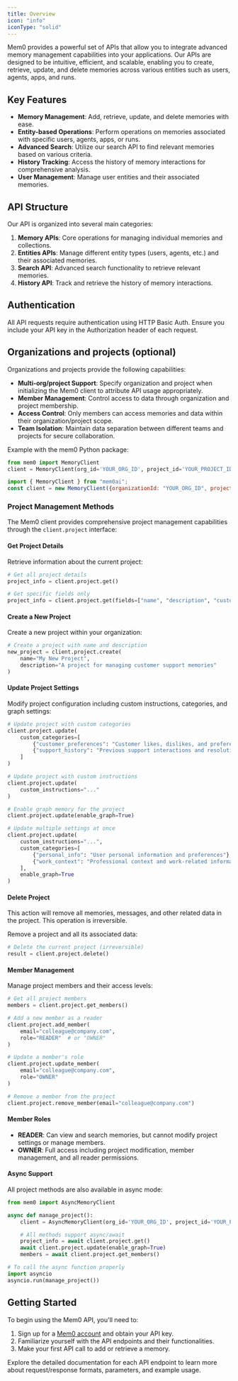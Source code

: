 ```yaml
---
title: Overview
icon: "info"
iconType: "solid"
---
```


Mem0 provides a powerful set of APIs that allow you to integrate advanced memory management capabilities into your applications. Our APIs are designed to be intuitive, efficient, and scalable, enabling you to create, retrieve, update, and delete memories across various entities such as users, agents, apps, and runs.

## Key Features

- **Memory Management**: Add, retrieve, update, and delete memories with ease.
- **Entity-based Operations**: Perform operations on memories associated with specific users, agents, apps, or runs.
- **Advanced Search**: Utilize our search API to find relevant memories based on various criteria.
- **History Tracking**: Access the history of memory interactions for comprehensive analysis.
- **User Management**: Manage user entities and their associated memories.

## API Structure

Our API is organized into several main categories:

1. **Memory APIs**: Core operations for managing individual memories and collections.
2. **Entities APIs**: Manage different entity types (users, agents, etc.) and their associated memories.
3. **Search API**: Advanced search functionality to retrieve relevant memories.
4. **History API**: Track and retrieve the history of memory interactions.

## Authentication

All API requests require authentication using HTTP Basic Auth. Ensure you include your API key in the Authorization header of each request.

## Organizations and projects (optional)

Organizations and projects provide the following capabilities:

- **Multi-org/project Support**: Specify organization and project when initializing the Mem0 client to attribute API usage appropriately.
- **Member Management**: Control access to data through organization and project membership.
- **Access Control**: Only members can access memories and data within their organization/project scope.
- **Team Isolation**: Maintain data separation between different teams and projects for secure collaboration.

Example with the mem0 Python package:

<Tabs>
  <Tab title="Python">

```python
from mem0 import MemoryClient
client = MemoryClient(org_id='YOUR_ORG_ID', project_id='YOUR_PROJECT_ID')
```

  </Tab>

  <Tab title="Node.js">

```javascript
import { MemoryClient } from "mem0ai";
const client = new MemoryClient({organizationId: "YOUR_ORG_ID", projectId: "YOUR_PROJECT_ID"});
```

  </Tab>
</Tabs>

### Project Management Methods

The Mem0 client provides comprehensive project management capabilities through the `client.project` interface:

#### Get Project Details

Retrieve information about the current project:

```python
# Get all project details
project_info = client.project.get()

# Get specific fields only
project_info = client.project.get(fields=["name", "description", "custom_categories"])
```

#### Create a New Project

Create a new project within your organization:

```python
# Create a project with name and description
new_project = client.project.create(
    name="My New Project",
    description="A project for managing customer support memories"
)
```

#### Update Project Settings

Modify project configuration including custom instructions, categories, and graph settings:

```python
# Update project with custom categories
client.project.update(
    custom_categories=[
        {"customer_preferences": "Customer likes, dislikes, and preferences"},
        {"support_history": "Previous support interactions and resolutions"}
    ]
)

# Update project with custom instructions
client.project.update(
    custom_instructions="..."
)

# Enable graph memory for the project
client.project.update(enable_graph=True)

# Update multiple settings at once
client.project.update(
    custom_instructions="...",
    custom_categories=[
        {"personal_info": "User personal information and preferences"},
        {"work_context": "Professional context and work-related information"}
    ],
    enable_graph=True
)
```

#### Delete Project

<Note>
This action will remove all memories, messages, and other related data in the project. This operation is irreversible.
</Note>

Remove a project and all its associated data:

```python
# Delete the current project (irreversible)
result = client.project.delete()
```

#### Member Management

Manage project members and their access levels:

```python
# Get all project members
members = client.project.get_members()

# Add a new member as a reader
client.project.add_member(
    email="colleague@company.com",
    role="READER"  # or "OWNER"
)

# Update a member's role
client.project.update_member(
    email="colleague@company.com",
    role="OWNER"
)

# Remove a member from the project
client.project.remove_member(email="colleague@company.com")
```

#### Member Roles

- **READER**: Can view and search memories, but cannot modify project settings or manage members.
- **OWNER**: Full access including project modification, member management, and all reader permissions.

#### Async Support

All project methods are also available in async mode:

```python
from mem0 import AsyncMemoryClient

async def manage_project():
    client = AsyncMemoryClient(org_id='YOUR_ORG_ID', project_id='YOUR_PROJECT_ID')

    # All methods support async/await
    project_info = await client.project.get()
    await client.project.update(enable_graph=True)
    members = await client.project.get_members()

# To call the async function properly
import asyncio
asyncio.run(manage_project())
```

## Getting Started

To begin using the Mem0 API, you'll need to:

1. Sign up for a [Mem0 account](https://app.mem0.ai) and obtain your API key.
2. Familiarize yourself with the API endpoints and their functionalities.
3. Make your first API call to add or retrieve a memory.

Explore the detailed documentation for each API endpoint to learn more about request/response formats, parameters, and example usage.
